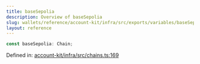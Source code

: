 ```yaml
---
title: baseSepolia
description: Overview of baseSepolia
slug: wallets/reference/account-kit/infra/src/exports/variables/baseSepolia
layout: reference
---
```


```ts
const baseSepolia: Chain;
```

Defined in: [account-kit/infra/src/chains.ts:169](https://github.com/alchemyplatform/aa-sdk/blob/e3c1a23e6e03f44bf2db3afddb97a91b175cba58/account-kit/infra/src/chains.ts#L169)
